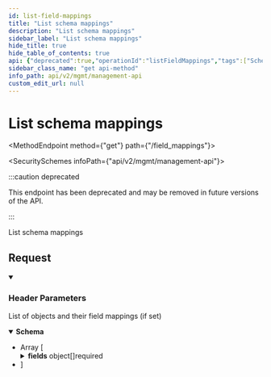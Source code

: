 ```yaml
---
id: list-field-mappings
title: "List schema mappings"
description: "List schema mappings"
sidebar_label: "List schema mappings"
hide_title: true
hide_table_of_contents: true
api: {"deprecated":true,"operationId":"listFieldMappings","tags":["SchemaMappings"],"security":[{"x-api-key":[]}],"parameters":[{"name":"x-customer-id","in":"header","schema":{"type":"string","example":"my-customer-1"},"description":"The customer ID that uniquely identifies the customer in your application","required":true},{"name":"x-provider-name","in":"header","schema":{"type":"string","example":"salesforce"},"description":"The provider name","required":true}],"responses":{"200":{"description":"List of objects and their field mappings (if set)","content":{"application/json":{"schema":{"type":"array","items":{"type":"object","properties":{"object_name":{"type":"string","example":"contact"},"object_type":{"type":"string","enum":["common","standard"]},"allow_additional_field_mappings":{"type":"boolean","example":true},"schema_id":{"type":"string","example":"51797e8d-f081-496d-99ec-5e41b467df4b"},"fields":{"type":"array","items":{"type":"object","properties":{"name":{"type":"string","description":"The name of the field as set in the schema","example":"email"},"is_added_by_customer":{"type":"boolean","description":"Whether the field was added by the customer (only applicable if the schema has allow_additional_field_mappings set to true)"},"schema_mapped_name":{"type":"string","description":"The mapped named of the field as set in the schema by the developer. If set, the customer cannot override. Only one of `schema_mapped_name` or `customer_mapped_name` should be set."},"customer_mapped_name":{"type":"string","description":"The mapped name of the field as set by the customer. Only one of `schema_mapped_name` or `customer_mapped_name` should be set."}},"required":["name","is_added_by_customer"],"title":"merged_field_map"}}},"required":["object_name","object_type","allow_additional_field_mappings","schema_id","fields"],"title":"object_field_mappings"}}}}}},"description":"List schema mappings","method":"get","path":"/field_mappings","servers":[{"url":"https://api.supaglue.io/mgmt/v2","description":"Supaglue API"}],"securitySchemes":{"x-api-key":{"type":"apiKey","name":"x-api-key","in":"header","description":"API key to allow developers to access the API"}},"info":{"version":"0.14.19","title":"Management API","contact":{"name":"Supaglue","email":"docs@supaglue.com","url":"https://supaglue.com"},"description":"#### Introduction\n\nWelcome to the Management API documentation. You can use this API to manage customer integrations and connections.\n\n[![Run in Postman](https://run.pstmn.io/button.svg)](https://www.postman.com/supaglue/workspace/supaglue-public/overview)\n\n#### Base API URL\n\n```\nhttps://api.supaglue.io/mgmt/v2\n```\n"},"postman":{"name":"List schema mappings","description":{"type":"text/plain"},"url":{"path":["field_mappings"],"host":["{{baseUrl}}"],"query":[],"variable":[]},"header":[{"disabled":false,"description":{"content":"(Required) The customer ID that uniquely identifies the customer in your application","type":"text/plain"},"key":"x-customer-id","value":""},{"disabled":false,"description":{"content":"(Required) The provider name","type":"text/plain"},"key":"x-provider-name","value":""},{"key":"Accept","value":"application/json"}],"method":"GET","auth":{"type":"apikey","apikey":[{"type":"any","value":"x-api-key","key":"key"},{"type":"any","value":"<API Key>","key":"value"},{"type":"any","value":"header","key":"in"}]}}}
sidebar_class_name: "get api-method"
info_path: api/v2/mgmt/management-api
custom_edit_url: null
---
```



<h1 className={"openapi__heading"}>List schema mappings</h1>

<MethodEndpoint method={"get"} path={"/field_mappings"}></MethodEndpoint>

<SecuritySchemes infoPath={"api/v2/mgmt/management-api"}></SecuritySchemes>

:::caution deprecated

This endpoint has been deprecated and may be removed in future versions of the API.

:::

List schema mappings

## Request

<details style={{"marginBottom":"1rem"}} className={"openapi-markdown__details"} data-collapsed={false} open={true}><summary style={{}}><h3 className={"openapi-markdown__details-summary-header-params"}>Header Parameters</h3></summary><div><ul><ParamsItem className={"paramsItem"} param={{"name":"x-customer-id","in":"header","schema":{"type":"string","example":"my-customer-1"},"description":"The customer ID that uniquely identifies the customer in your application","required":true}}></ParamsItem><ParamsItem className={"paramsItem"} param={{"name":"x-provider-name","in":"header","schema":{"type":"string","example":"salesforce"},"description":"The provider name","required":true}}></ParamsItem></ul></div></details><div><div><ApiTabs><TabItem label={"200"} value={"200"}><div>

List of objects and their field mappings (if set)

</div><div><MimeTabs className={"openapi-tabs__mime"} schemaType={"response"}><TabItem label={"application/json"} value={"application/json"}><SchemaTabs className={"openapi-tabs__schema"}><TabItem label={"Schema"} value={"Schema"}><details style={{}} className={"openapi-markdown__details response"} data-collapsed={false} open={true}><summary style={{}} className={"openapi-markdown__details-summary-response"}><strong>Schema</strong></summary><div style={{"textAlign":"left","marginLeft":"1rem"}}></div><ul style={{"marginLeft":"1rem"}}><li><div style={{"fontSize":"var(--ifm-code-font-size)","opacity":"0.6","marginLeft":"-.5rem","paddingBottom":".5rem"}}>Array [</div></li><SchemaItem collapsible={false} name={"object_name"} required={true} schemaName={"string"} qualifierMessage={undefined} schema={{"type":"string","example":"contact"}}></SchemaItem><SchemaItem collapsible={false} name={"object_type"} required={true} schemaName={"string"} qualifierMessage={"**Possible values:** [`common`, `standard`]"} schema={{"type":"string","enum":["common","standard"]}}></SchemaItem><SchemaItem collapsible={false} name={"allow_additional_field_mappings"} required={true} schemaName={"boolean"} qualifierMessage={undefined} schema={{"type":"boolean","example":true}}></SchemaItem><SchemaItem collapsible={false} name={"schema_id"} required={true} schemaName={"string"} qualifierMessage={undefined} schema={{"type":"string","example":"51797e8d-f081-496d-99ec-5e41b467df4b"}}></SchemaItem><SchemaItem collapsible={true} className={"schemaItem"}><details style={{}} className={"openapi-markdown__details"}><summary style={{}}><span className={"openapi-schema__container"}><strong className={"openapi-schema__property"}>fields</strong><span className={"openapi-schema__name"}> object[]</span><span className={"openapi-schema__divider"}></span><span className={"openapi-schema__required"}>required</span></span></summary><div style={{"marginLeft":"1rem"}}><li><div style={{"fontSize":"var(--ifm-code-font-size)","opacity":"0.6","marginLeft":"-.5rem","paddingBottom":".5rem"}}>Array [</div></li><SchemaItem collapsible={false} name={"name"} required={true} schemaName={"string"} qualifierMessage={undefined} schema={{"type":"string","description":"The name of the field as set in the schema","example":"email"}}></SchemaItem><SchemaItem collapsible={false} name={"is_added_by_customer"} required={true} schemaName={"boolean"} qualifierMessage={undefined} schema={{"type":"boolean","description":"Whether the field was added by the customer (only applicable if the schema has allow_additional_field_mappings set to true)"}}></SchemaItem><SchemaItem collapsible={false} name={"schema_mapped_name"} required={false} schemaName={"string"} qualifierMessage={undefined} schema={{"type":"string","description":"The mapped named of the field as set in the schema by the developer. If set, the customer cannot override. Only one of `schema_mapped_name` or `customer_mapped_name` should be set."}}></SchemaItem><SchemaItem collapsible={false} name={"customer_mapped_name"} required={false} schemaName={"string"} qualifierMessage={undefined} schema={{"type":"string","description":"The mapped name of the field as set by the customer. Only one of `schema_mapped_name` or `customer_mapped_name` should be set."}}></SchemaItem><li><div style={{"fontSize":"var(--ifm-code-font-size)","opacity":"0.6","marginLeft":"-.5rem"}}>]</div></li></div></details></SchemaItem><li><div style={{"fontSize":"var(--ifm-code-font-size)","opacity":"0.6","marginLeft":"-.5rem"}}>]</div></li></ul></details></TabItem><TabItem label={"Example (from schema)"} value={"Example (from schema)"}><ResponseSamples responseExample={"[\n  {\n    \"object_name\": \"contact\",\n    \"object_type\": \"common\",\n    \"allow_additional_field_mappings\": true,\n    \"schema_id\": \"51797e8d-f081-496d-99ec-5e41b467df4b\",\n    \"fields\": [\n      {\n        \"name\": \"email\",\n        \"is_added_by_customer\": true,\n        \"schema_mapped_name\": \"string\",\n        \"customer_mapped_name\": \"string\"\n      }\n    ]\n  }\n]"} language={"json"}></ResponseSamples></TabItem></SchemaTabs></TabItem></MimeTabs></div></TabItem></ApiTabs></div></div>
      
